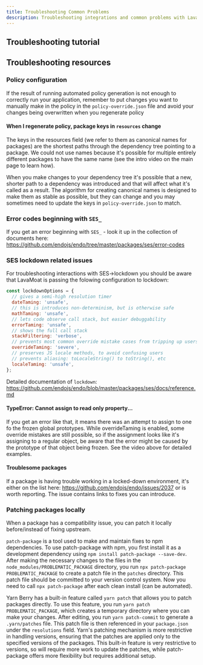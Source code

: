 ```yaml
---
title: Troubleshooting Common Problems
description: Troubleshooting integrations and common problems with LavaMoat
---
```



## Troubleshooting tutorial

<YouTube
  id="https://www.youtube.com/watch?v=E39cy5nrKtY"
  title="LavaMoat Troubleshooting Tutorial"
/>

## Troubleshooting resources

### Policy configuration

If the result of running automated policy generation is not enough to correctly run your application, remember to put changes you want to manually make in the policy in the `policy-override.json` file and avoid your changes being overwritten when you regenerate policy

#### When I regenerate policy, package keys in `resources` change

The keys in the resources field (we refer to them as canonical names for packages) are the shortest paths through the dependency tree pointing to a package.
We could not use names because it's possible for multiple entirely different packages to have the same name (see the intro video on the main page to learn how).

When you make changes to your dependency tree it's possible that a new, shorter path to a dependency was introduced and that will affect what it's called as a result.
The algorithm for creating canonical names is designed to make them as stable as possible, but they can change and you may sometimes need to update the keys in `policy-override.json` to match.

### Error codes beginning with `SES_`

If you get an error beginning with `SES_` - look it up in the collection of documents here: https://github.com/endojs/endo/tree/master/packages/ses/error-codes

### SES lockdown related issues

For troubleshooting interactions with SES->lockdown you should be aware that LavaMoat is passing the folowing configuration to lockdown:

```js
const lockdownOptions = {
  // gives a semi-high resolution timer
  dateTaming: 'unsafe',
  // this is introduces non-determinism, but is otherwise safe
  mathTaming: 'unsafe',
  // lets code observe call stack, but easier debuggability
  errorTaming: 'unsafe',
  // shows the full call stack
  stackFiltering: 'verbose',
  // prevents most common override mistake cases from tripping up users
  overrideTaming: 'severe',
  // preserves JS locale methods, to avoid confusing users
  // prevents aliasing: toLocaleString() to toString(), etc
  localeTaming: 'unsafe',
};
```

Detailed documentation of `lockdown`: https://github.com/endojs/endo/blob/master/packages/ses/docs/reference.md

#### TypeError: Cannot assign to read only property...

If you get an error like that, it means there was an attempt to assign to one fo the frozen global prototypes.
While overrideTaming is enabled, some override mistakes are still possible, so if the assignment looks like it's assigning to a regular object, be aware that the error might be caused by the prototype of that object being frozen.
See the video above for detailed examples.

#### Troublesome packages

If a package is having trouble working in a locked-down environment, it's either on the list here: https://github.com/endojs/endo/issues/2037 or is worth reporting.
The issue contains links to fixes you can introduce.

### Patching packages locally

When a package has a compatibility issue, you can patch it locally before/instead of fixing upstream.

`patch-package` is a tool used to make and maintain fixes to npm dependencies. To use patch-package with npm, you first install it as a development dependency using `npm install patch-package --save-dev`. After making the necessary changes to the files in the `node_modules/PROBLEMATIC_PACKAGE` directory, you run `npx patch-package PROBLEMATIC_PACKAGE` to create a patch file in the `patches` directory. This patch file should be committed to your version control system. Now you need to call `npx patch-package` after each clean install (can be automated).

Yarn Berry has a built-in feature called `yarn patch` that allows you to patch packages directly. To use this feature, you run `yarn patch PROBLEMATIC_PACKAGE`, which creates a temporary directory where you can make your changes. After editing, you run `yarn patch-commit` to generate a `.yarn/patches` file. This patch file is then referenced in your `package.json` under the `resolutions` field. Yarn's patching mechanism is more restrictive in handling versions, ensuring that the patches are applied only to the specified versions of the packages. This built-in feature is very restrictive to versions, so will require more work to update the patches, while patch-package offers more flexibility but requires additional setup.

